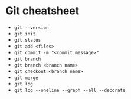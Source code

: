 # Git cheatsheet

- `git --version`
- `git init`
- `git status`
- `git add <files>`
- `git commit -m "<commit message>"`
- `git branch`
- `git branch <branch name>`
- `git checkout <branch name>`
- `git merge`
- `git log`
- `git log --oneline --graph --all --decorate`